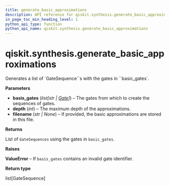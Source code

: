 ```yaml
---
title: generate_basic_approximations
description: API reference for qiskit.synthesis.generate_basic_approximations
in_page_toc_min_heading_level: 1
python_api_type: function
python_api_name: qiskit.synthesis.generate_basic_approximations
---
```


<span id="qiskit-synthesis-generate-basic-approximations" />

# qiskit.synthesis.generate\_basic\_approximations

<Function id="qiskit.synthesis.generate_basic_approximations" name="generate_basic_approximations" isDedicatedPage={true} github="https://github.com/qiskit/qiskit/tree/stable/0.24/qiskit/synthesis/discrete_basis/generate_basis_approximations.py" signature="generate_basic_approximations(basis_gates, depth, filename=None)">
  Generates a list of `GateSequence``s with the gates in ``basic_gates`.

  **Parameters**

  *   **basis\_gates** (*list\[str |* [*Gate*](qiskit.circuit.Gate "qiskit.circuit.Gate")*]*) – The gates from which to create the sequences of gates.
  *   **depth** (*int*) – The maximum depth of the approximations.
  *   **filename** (*str | None*) – If provided, the basic approximations are stored in this file.

  **Returns**

  List of `GateSequences` using the gates in `basic_gates`.

  **Raises**

  **ValueError** – If `basis_gates` contains an invalid gate identifier.

  **Return type**

  list\[GateSequence]
</Function>

